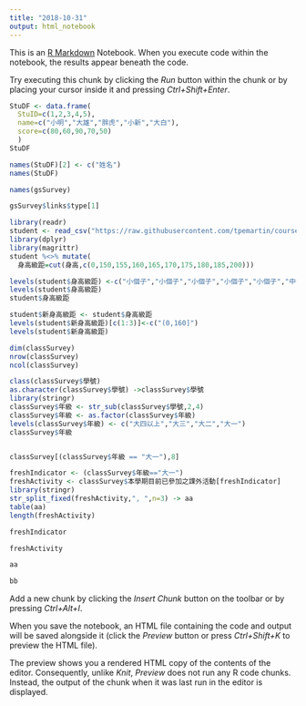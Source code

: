 ```yaml
---
title: "2018-10-31"
output: html_notebook
---
```


This is an [R Markdown](http://rmarkdown.rstudio.com) Notebook. When you execute code within the notebook, the results appear beneath the code. 

Try executing this chunk by clicking the *Run* button within the chunk or by placing your cursor inside it and pressing *Ctrl+Shift+Enter*. 

```r
StuDF <- data.frame(
  StuID=c(1,2,3,4,5),
  name=c("小明","大雄","胖虎","小新","大白"),
  score=c(80,60,90,70,50)
  )
StuDF 
```

```r
names(StuDF)[2] <- c("姓名")
names(StuDF)
```

```r
names(gsSurvey)
```

```r
gsSurvey$links$type[1]
```

```r
library(readr)
student <- read_csv("https://raw.githubusercontent.com/tpemartin/course-107-1-programming-for-data-science/master/data/student.csv")
library(dplyr)
library(magrittr)
student %<>% mutate(
  身高級距=cut(身高,c(0,150,155,160,165,170,175,180,185,200)))
```

```r
levels(student$身高級距) <-c("小個子","小個子","小個子","小個子","小個子","中等個子","中等個子","高個子","高個子")
levels(student$身高級距)
student$身高級距

```

```r
student$新身高級距 <- student$身高級距
levels(student$新身高級距)[c(1:3)]<-c("(0,160]")
levels(student$新身高級距)                                                                 
```

```r
dim(classSurvey)
nrow(classSurvey)
ncol(classSurvey)
```

```r
class(classSurvey$學號)
as.character(classSurvey$學號) ->classSurvey$學號 
library(stringr)
classSurvey$年級 <- str_sub(classSurvey$學號,2,4)
classSurvey$年級 <- as.factor(classSurvey$年級)
levels(classSurvey$年級) <- c("大四以上","大三","大二","大一")
classSurvey$年級
```

```r
 
```

```r
classSurvey[(classSurvey$年級 == "大一"),8]

```

```r
freshIndicator <- (classSurvey$年級=="大一")
freshActivity <- classSurvey$本學期目前已參加之課外活動[freshIndicator]
library(stringr)
str_split_fixed(freshActivity,", ",n=3) -> aa
table(aa)
length(freshActivity)
```

```r
freshIndicator
```

```r
freshActivity
```

```r
aa
```

```r
bb
```

Add a new chunk by clicking the *Insert Chunk* button on the toolbar or by pressing *Ctrl+Alt+I*.

When you save the notebook, an HTML file containing the code and output will be saved alongside it (click the *Preview* button or press *Ctrl+Shift+K* to preview the HTML file).

The preview shows you a rendered HTML copy of the contents of the editor. Consequently, unlike *Knit*, *Preview* does not run any R code chunks. Instead, the output of the chunk when it was last run in the editor is displayed.
